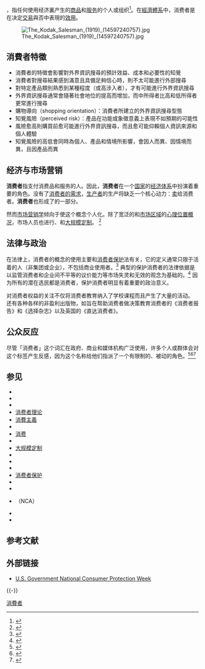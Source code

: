 {{Refimprove|time=2022-05-18T10:14:41+00:00}}
{{NoteTA |G1=Economics}}
{{About|社會系统中的消費者}}
{{engname|消费者|Consumer}}，指任何使用经济裏产生的[[日用品|商品]]和[[服务|服务]]的个人或组织<ref>{{cite web|url=http://dictionary.reference.com/browse/consumer|title=Consumer - Define Consumer at Dictionary.com|work=Dictionary.com|access-date=2015-10-22|archive-date=2016-03-04|archive-url=https://web.archive.org/web/20160304072013/http://dictionary.reference.com/browse/consumer|dead-url=no}}</ref>。在[[經濟體系|經濟體系]]中，消费者是在决定[[貿易|交易]]與否中表現的[[效用|效用]]。

[[File:The_Kodak_Salesman_(1919)_(14597240757).jpg|thumb]]

==消費者特徵==
* 消費者的特徵會影響對外界資訊搜尋的預計效益、成本和必要性的知覺
* 消費者對搜尋結果感到滿意且具備足夠信心時，則不太可能進行外部搜尋
* 對特定產品類別熟悉到某種程度（或高涉入者），才有可能進行外界資訊搜尋
* 外界資訊搜尋通常會隨著社會地位的提高而增加，而中所得者比高和低所得者更常進行搜尋
* 購物導向（shopping orientation）：消費者所建立的外界資訊搜尋型態
* 知覺風險（perceived risk）：產品在功能或象徵意義上表現不如預期的可能性
* 風險愈高則購買前愈可能進行外界資訊搜尋，而且愈可能仰賴個人資訊來源和個人體驗
* 知覺風險的高低會同時為個人、產品和情境所影響，會因人而異、因情境而異，且因產品而異

==经济与市场营销==
'''消费者'''指支付消费品和服务的人。因此，'''消费者'''在一个[[國族|国家]]的[[经济体系|经济体系]]中扮演着重要的角色。没有了[[消費主義|消费者的需求]]，[[生产|生产者]]的生产将缺乏一个核心动力：[[推銷員|卖]]给消费者。'''消费者'''也形成了{{le|分配 (经济学)|Distribution (economics)|分销链}}的一部分。

然而[[市场营销学|市场营销学]]倾向于使这个概念个人化。除了宽泛的{{le|人口特征轮廓|demographic profile|人口分布概况}}和[[市场划分|市场区域]]的[[心理變數|心理位置概况]]，市场人员也进行{{le|个性化营销|personalized marketing}}、{{le|许可营销|permission marketing}}和[[大规模定制|大规模定制]]。
<ref>{{cite book|last=Cross|first=Robert G.|title=Revenue management: hard-core tactics for market domination|url=https://archive.org/details/revenuemanagemen0000cros|publisher=Broadway Books|year=1997|pages=[https://archive.org/details/revenuemanagemen0000cros/page/66 66]–71|ISBN=978-0-553-06734-7}} 
</ref>

==法律与政治==
在法律上，消费者的概念的使用主要和[[消费者保护|消费者保护]]法有关，它的定义通常只限于活着的人（非集团或企业），不包括商业使用者。<ref>{{cite book |author=Krohn, Lauren |title=Consumer protection and the law: a dictionary |url=https://archive.org/details/environmentlaw00patt |publisher=ABC-CLIO |year=1995 |isbn=978-0-87436-749-2}}</ref>  典型的保护消费者的法律依据是以监管消费者和企业间不平等的议价能力等市场失灵和无效的观念为基础的。<ref>{{cite web|url=http://law.vanderbilt.edu/journals/journal/35-01/overby.htm|title=An Institutional Analysis of Consumer Law|accessdate=2007-01-29|publisher=Vanderbilt Journal of Transnational Law|archiveurl=https://web.archive.org/web/20070302211417/http://law.vanderbilt.edu/journals/journal/35-01/overby.htm|archivedate=2007年3月2日|deadurl=yes}}</ref>  因为所有的潜在选民都是消费者，保护消费者明显有着重要的政治意义。

对消费者权益的关注不仅将消费者教育纳入了学校课程而且产生了大量的活动。{{Citation needed|date=2010年3月}} 还有各种各样的非盈利出版物，如旨在帮助消费者做决策教育消费者的《消费者报告》和《选择杂志》以及英国的《直达消费者》。

==公众反应==
尽管「消费者」这个词汇在政府、商业和媒体机构广泛使用，许多个人或群体会对这个标签产生反感，因为这个名称给他们指派了一个有限制的、被动的角色。<ref>{{cite web | title = Words to Avoid (or Use with Care). Because They Are Loaded or Confusing | url = http://www.gnu.org/philosophy/words-to-avoid.html#Consumer | accessdate = 2012-02-18 | archive-date = 2010-05-31 | archive-url = https://web.archive.org/web/20100531084316/http://www.gnu.org/philosophy/words-to-avoid.html#Consumer | dead-url = no }}</ref><ref>{{cite web | title = Quotes on being a "Consumer" | url = http://www.mail-archive.com/www-archive@w3.org/msg04217.html | accessdate = 2012-02-18 | archive-date = 2020-07-24 | archive-url = https://web.archive.org/web/20200724194011/https://www.mail-archive.com/www-archive@w3.org/msg04217.html | dead-url = no }}</ref><ref>{{cite web| title = Consumer. I hate the word: why Mediation is adding {{not a typo|it's}} voice to the call for a banning of the word Consumer| url = http://chrisstephenson.typepad.com/chrisstephenson/2009/07/consumer-i-hate-the-word-why-mediation-is-adding-its-voice-to-the-call-for-a-banning-of-the-word-con.html| accessdate = 2012-02-18| archive-date = 2020-08-05| archive-url = https://web.archive.org/web/20200805100226/https://chrisstephenson.typepad.com/chrisstephenson/2009/07/consumer-i-hate-the-word-why-mediation-is-adding-its-voice-to-the-call-for-a-banning-of-the-word-con.html| dead-url = no}}</ref>

==参见==
{{div col|colwidth=30em}}
* {{le|阿尔法消费者|Alpha consumer}}
* {{le|消费者债务|Consumer debt}}
* {{le|消费者杠杆比率|Consumer leverage ratio}}
* [[消费者理论|消费者理论]]
* [[消費主義|消費主義]]
* {{le|消费合作社|Consumers' cooperative}}
* [[消费|消费]]
* {{le|酷猎|Coolhunting}}
* [[大规模定制|大规模定制]]
* {{le|媒体消费|Media consumption}}
* {{le|心理健康消费者|Mental health consumer}}
* {{le|消费者报告机构|Consumer reporting agency}}
* [[消费者保护|消费者保护]]
* {{le|消费者组织|Consumer organization}}
* {{le|消费者直线|Consumer Direct}}
* {{le|国家消费者局|National Consumer Agency}}（NCA）
* {{le|知情的消费者|Informed consumer}}
* {{le|消费者讨论区|Consumer forum}}
{{div col end}}

==参考文献==
{{Reflist|2}}

==外部链接==
*[https://web.archive.org/web/20161213193821/https://www.ncpw.gov/ U.S. Government National Consumer Protection Week]

{{-}}
{{Authority control}}

[[Category:消費者|]]